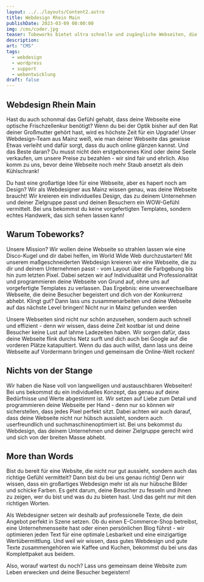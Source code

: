 ```yaml
---
layout: ../../layouts/Content2.astro
title: Webdesign Rhein Main
publishDate: 2023-03-09 00:00:00
img: /cms/coder.jpg
teaser: Tobeworks bietet ultra schnelle und zugängliche Webseiten, die sich deutlich vom Rest abheben
description:
art: "CMS" 
tags:
  - webdesign
  - wordpress
  - support
  - webentwicklung
draft: false
---
```


## Webdesign Rhein Main
Hast du auch schonmal das Gefühl gehabt, dass deine Webseite eine optische Frischzellenkur benötigt? Wenn du bei der Optik bisher auf den Rat deiner Großmutter gehört hast, wird es höchste Zeit für ein Upgrade! Unser Webdesign-Team aus Mainz weiß, wie man deiner Webseite das gewisse Etwas verleiht und dafür sorgt, dass du auch online glänzen kannst. Und das Beste daran? Du musst nicht dein erstgeborenes Kind oder deine Seele verkaufen, um unsere Preise zu bezahlen - wir sind fair und ehrlich. Also komm zu uns, bevor deine Webseite noch mehr Staub ansetzt als dein Kühlschrank!

Du hast eine großartige Idee für eine Webseite, aber es hapert noch am Design? Wir als Webdesigner aus Mainz wissen genau, was deine Webseite braucht! Wir kreieren ein individuelles Design, das zu deinem Unternehmen und deiner Zielgruppe passt und deinen Besuchern ein WOW-Gefühl vermittelt. Bei uns bekommst du keine vorgefertigten Templates, sondern echtes Handwerk, das sich sehen lassen kann!
<ImageWD />
<CTA classes="mb-5 p-3 text-center" />


## Warum Tobeworks?
Unsere Mission? Wir wollen deine Webseite so strahlen lassen wie eine Disco-Kugel und dir dabei helfen, im World Wide Web durchzustarten! Mit unserem maßgeschneiderten Webdesign kreieren wir eine Webseite, die zu dir und deinem Unternehmen passt - vom Layout über die Farbgebung bis hin zum letzten Pixel. Dabei setzen wir auf Individualität und Professionalität und programmieren deine Webseite von Grund auf, ohne uns auf vorgefertigte Templates zu verlassen. Das Ergebnis: eine unverwechselbare Webseite, die deine Besucher begeistert und dich von der Konkurrenz abhebt. Klingt gut? Dann lass uns zusammenarbeiten und deine Webseite auf das nächste Level bringen!
Nicht nur in Mainz gefunden werden

Unsere Webseiten sind nicht nur schön anzusehen, sondern auch schnell und effizient - denn wir wissen, dass deine Zeit kostbar ist und deine Besucher keine Lust auf lahme Ladezeiten haben. Wir sorgen dafür, dass deine Webseite flink durchs Netz surft und dich auch bei Google auf die vorderen Plätze katapultiert. Wenn du das auch willst, dann lass uns deine Webseite auf Vordermann bringen und gemeinsam die Online-Welt rocken!
<ImageWD />
<CTA classes="mb-5 p-3 text-center" />

## Nichts von der Stange
Wir haben die Nase voll von langweiligen und austauschbaren Webseiten! Bei uns bekommst du ein individuelles Konzept, das genau auf deine Bedürfnisse und Werte abgestimmt ist. Wir setzen auf Liebe zum Detail und programmieren deine Webseite per Hand - denn nur so können wir sicherstellen, dass jedes Pixel perfekt sitzt. Dabei achten wir auch darauf, dass deine Webseite nicht nur hübsch aussieht, sondern auch userfreundlich und suchmaschinenoptimiert ist. Bei uns bekommst du Webdesign, das deinem Unternehmen und deiner Zielgruppe gerecht wird und sich von der breiten Masse abhebt.

<ImageWD />
<CTA classes="mb-5 p-3 text-center" />


## More than Words
Bist du bereit für eine Website, die nicht nur gut aussieht, sondern auch das richtige Gefühl vermittelt? Dann bist du bei uns genau richtig! Denn wir wissen, dass ein großartiges Webdesign mehr ist als nur hübsche Bilder und schicke Farben. Es geht darum, deine Besucher zu fesseln und ihnen zu zeigen, wer du bist und was du zu bieten hast. Und das geht nur mit den richtigen Worten.

Als Webdesigner setzen wir deshalb auf professionelle Texte, die dein Angebot perfekt in Szene setzen. Ob du einen E-Commerce-Shop betreibst, eine Unternehmensseite hast oder einen persönlichen Blog führst - wir optimieren jeden Text für eine optimale Lesbarkeit und eine einzigartige Wertübermittlung. Und weil wir wissen, dass gutes Webdesign und gute Texte zusammengehören wie Kaffee und Kuchen, bekommst du bei uns das Komplettpaket aus beidem.

Also, worauf wartest du noch? Lass uns gemeinsam deine Website zum Leben erwecken und deine Besucher begeistern!

<ImageWD />
<CTA classes="mb-5 p-3 text-center" />
